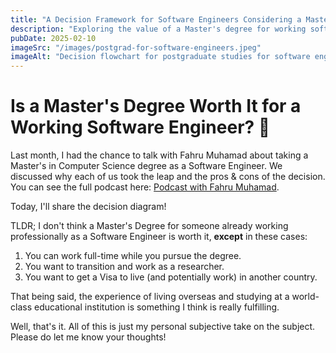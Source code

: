 ```yaml
---
title: "A Decision Framework for Software Engineers Considering a Master's Degree"
description: "Exploring the value of a Master's degree for working software engineers, based on a discussion with Fahru Muhamad, and presenting a decision framework."
pubDate: 2025-02-10
imageSrc: "/images/postgrad-for-software-engineers.jpeg"
imageAlt: "Decision flowchart for postgraduate studies for software engineers"
---
```



# Is a Master's Degree Worth It for a Working Software Engineer? 🤔

Last month, I had the chance to talk with Fahru Muhamad about taking a Master's in Computer Science degree as a Software Engineer. We discussed why each of us took the leap and the pros & cons of the decision. You can see the full podcast here: [Podcast with Fahru Muhamad](https://lnkd.in/dVNNFuzb).

Today, I'll share the decision diagram!
<MdImageContainer>
  <Picture
    src="/images/podcast-se-growth-postgrad.jpeg"
    alt="Podcast cover"
    width="300"
    height="300"
  />
</MdImageContainer>

TLDR; I don't think a Master's Degree for someone already working professionally as a Software Engineer is worth it, **except** in these cases:

1.  You can work full-time while you pursue the degree.
2.  You want to transition and work as a researcher.
3.  You want to get a Visa to live (and potentially work) in another country.

That being said, the experience of living overseas and studying at a world-class educational institution is something I think is really fulfilling.

Well, that's it. All of this is just my personal subjective take on the subject. Please do let me know your thoughts!
